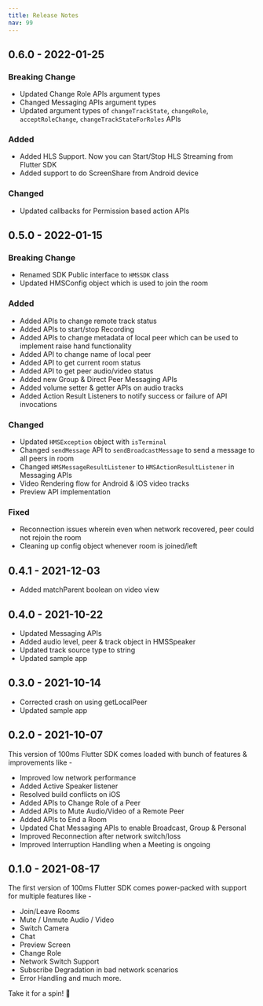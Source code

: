 ```yaml
---
title: Release Notes
nav: 99
---
```


## 0.6.0 - 2022-01-25
 ### Breaking Change 
 - Updated Change Role APIs argument types
 - Changed Messaging APIs argument types
 - Updated argument types of `changeTrackState`, `changeRole`, `acceptRoleChange`, `changeTrackStateForRoles` APIs

### Added
- Added HLS Support. Now you can Start/Stop HLS Streaming from Flutter SDK
- Added support to do ScreenShare from Android device
  
### Changed
- Updated callbacks for Permission based action APIs

## 0.5.0 - 2022-01-15
 ### Breaking Change 
 - Renamed SDK Public interface to `HMSSDK` class
 - Updated HMSConfig object which is used to join the room

 ### Added 
 - Added APIs to change remote track status
 - Added APIs to start/stop Recording
 - Added APIs to change metadata of local peer which can be used to implement raise hand functionality
 - Added API to change name of local peer
 - Added API to get current room status
 - Added API to get peer audio/video status
 - Added new Group & Direct Peer Messaging APIs
 - Added volume setter & getter APIs on audio tracks
 - Added Action Result Listeners to notify success or failure of API invocations

 ### Changed
 - Updated `HMSException` object with `isTerminal` 
 - Changed `sendMessage` API to `sendBroadcastMessage` to send a message to all peers in room
 - Changed `HMSMessageResultListener` to `HMSActionResultListener` in Messaging APIs
 - Video Rendering flow for Android & iOS video tracks
 - Preview API implementation

 ### Fixed 
 - Reconnection issues wherein even when network recovered, peer could not rejoin the room 
 - Cleaning up config object whenever room is joined/left

## 0.4.1 - 2021-12-03
- Added matchParent boolean on video view


## 0.4.0 - 2021-10-22
- Updated Messaging APIs
- Added audio level, peer & track object in HMSSpeaker
- Updated track source type to string
- Updated sample app


## 0.3.0 - 2021-10-14
- Corrected crash on using getLocalPeer
- Updated sample app


## 0.2.0 - 2021-10-07

This version of 100ms Flutter SDK comes loaded with bunch of features & improvements like -

- Improved low network performance
- Added Active Speaker listener
- Resolved build conflicts on iOS
- Added APIs to Change Role of a Peer
- Added APIs to Mute Audio/Video of a Remote Peer
- Added APIs to End a Room
- Updated Chat Messaging APIs to enable Broadcast, Group & Personal
- Improved Reconnection after network switch/loss
- Improved Interruption Handling when a Meeting is ongoing

## 0.1.0 - 2021-08-17

The first version of 100ms Flutter SDK comes power-packed with support for multiple features like -

- Join/Leave Rooms
- Mute / Unmute Audio / Video
- Switch Camera
- Chat
- Preview Screen
- Change Role
- Network Switch Support
- Subscribe Degradation in bad network scenarios
- Error Handling and much more.

Take it for a spin! 🥳
